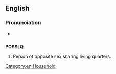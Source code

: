 ==English==

===Pronunciation===
* {{audio|en-us-POSSLQ.ogg|Audio (US)}}

==={{acronym-old|en}}===
'''POSSLQ'''

# {{context|US Census}} Person of opposite sex sharing living quarters.

[[Category:en:Household]]